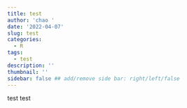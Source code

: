 ```yaml
---
title: test
author: 'chao '
date: '2022-04-07'
slug: test
categories:
  - R
tags:
  - test
description: ''
thumbnail: ''
sidebar: false ## add/remove side bar: right/left/false
---
```


test test